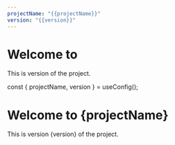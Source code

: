 ```yaml
---
projectName: "{{projectName}}"
version: "{{version}}"
---
```


# Welcome to 

This is version  of the project.


const { projectName, version } = useConfig();

# Welcome to {projectName}

This is version {version} of the project.